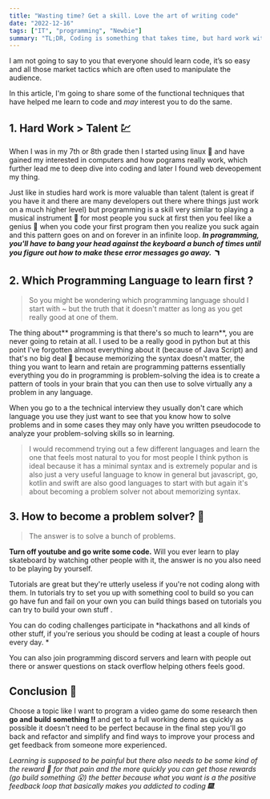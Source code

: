 ```yaml
---
title: "Wasting time? Get a skill. Love the art of writing code"
date: "2022-12-16"
tags: ["IT", "programming", "Newbie"]
summary: "TL;DR, Coding is something that takes time, but hard work with great problem solving skills can make you something you want."
---
```


I am not going to say to you that everyone should learn code, it’s so easy and all those market tactics which are often used to manipulate the audience.  

In this article, I'm going to share some of the functional techniques that have helped me learn to code and *may* interest you to do the same.

## 1. Hard Work > Talent 💹
When I was in my 7th or 8th grade then I started using linux 👾 and have gained my interested in computers and how pograms really work, which further lead me to deep dive into coding and later I found web deveopement my thing.

Just like in studies hard work is more valuable than talent (talent is great if you have it and there are many developers out there where things just work on a much higher level) but programming is a skill very similar to playing a musical instrument 🎵 for most people you suck at first then you feel like a genius 🧠 when you code your first program then you realize you suck again and this pattern goes on and on forever in an infinite loop. ***In programming, you'll have to bang your head against the keyboard a bunch of times until you figure out how to make these error messages go away. 🪃***


## 2. Which Programming Language to learn first ?
> So you might be wondering which programming language should I start with ~ but the truth that it doesn't matter as long as you get really good at one of them.


The thing about** programming is that there's so much to learn**, you are never going to retain at all. I used to be a really good in python but at this point I've forgotten almost everything about it (because of Java Script) and that's no big deal 🥠 because memorizing the syntax doesn't matter, the thing you want to learn and retain are programming patterns essentially everything you do in programming is problem-solving the idea is to create a pattern of tools in your brain that you can then use to solve virtually any a problem in any language.

When you go to a the technical interview they usually don't care which language you use they just want to see that you know how to solve problems and in some cases they may only have you written pseudocode to analyze your problem-solving skills so in learning.

> I would recommend trying out a few different languages and learn the one that feels most natural to you for most people I think python is ideal because it has a minimal syntax and is extremely popular and is also just a very useful language to know in general but javascript, go, kotlin and swift are also good languages to start with but again it's about becoming a problem solver not about memorizing syntax.

## 3. How to become a problem solver? 🧠
> The answer is to solve a bunch of problems.

**Turn off youtube and go write some code.** Will you ever learn to play skateboard by watching other people with it, the answer is no you also need to be playing by yourself.

Tutorials are great but they're utterly useless if you're not coding along with them. In tutorials try to set you up with something cool to build so you can go have fun and fail on your own you can build things based on tutorials you can try to build your own stuff .

You can do coding challenges participate in *hackathons and all kinds of other stuff, if you're serious you should be coding at least a couple of hours every day. *

You can also join programming discord servers and learn with people out there or answer questions on stack overflow helping others feels good.

## Conclusion 🌳
Choose a topic like I want to program a video game do some research then **go and build something ‼** and get to a full working demo as quickly as possible it doesn't need to be perfect because in the final step you'll go back and refactor and simplify and find ways to improve your process and get feedback from someone more experienced.

*Learning is supposed to be painful but there also needs to be some kind of the reward 🍫 for that pain and the more quickly you can get those rewards (go build something 😮) the better because what you want is a the positive feedback loop that basically makes you addicted to coding 🎆.*